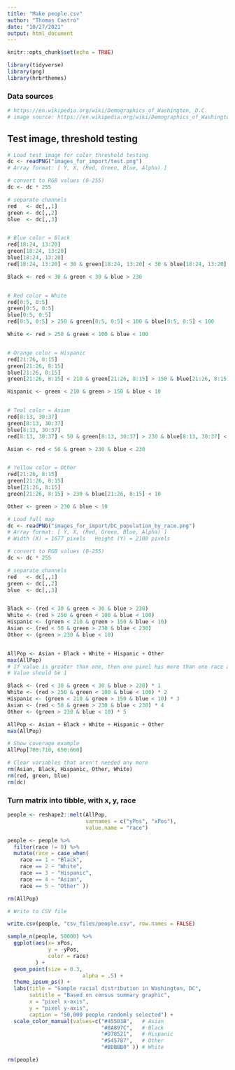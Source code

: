 ```yaml
---
title: "Make people.csv"
author: "Thomas Castro"
date: "10/27/2021"
output: html_document
---
```


```r
knitr::opts_chunk$set(echo = TRUE)

library(tidyverse)
library(png)
library(hrbrthemes)

```


### Data sources

```r

# https://en.wikipedia.org/wiki/Demographics_of_Washington,_D.C.
# image source: https://en.wikipedia.org/wiki/Demographics_of_Washington,_D.C.#/media/File:Race_and_ethnicity_in_Washington,_D.C._2010.png


```

## Test image, threshold testing

```r

# Load test image for color threshold testing
dc <- readPNG("images_for_import/test.png")
# Array format: [ Y, X, (Red, Green, Blue, Alpha) ]

# convert to RGB values (0-255)
dc <- dc * 255

# separate channels
red   <- dc[,,1]
green <- dc[,,2]
blue  <- dc[,,3]


# Blue color = Black
red[18:24, 13:20]
green[18:24, 13:20]
blue[18:24, 13:20]
red[18:24, 13:20] < 30 & green[18:24, 13:20] < 30 & blue[18:24, 13:20] > 230

Black <- red < 30 & green < 30 & blue > 230


# Red color = White
red[0:5, 0:5]
green[0:5, 0:5]
blue[0:5, 0:5]
red[0:5, 0:5] > 250 & green[0:5, 0:5] < 100 & blue[0:5, 0:5] < 100

White <- red > 250 & green < 100 & blue < 100


# Orange color = Hispanic
red[21:26, 8:15]
green[21:26, 8:15]
blue[21:26, 8:15]
green[21:26, 8:15] < 210 & green[21:26, 8:15] > 150 & blue[21:26, 8:15] < 10

Hispanic <- green < 210 & green > 150 & blue < 10


# Teal color = Asian
red[8:13, 30:37]
green[8:13, 30:37]
blue[8:13, 30:37]
red[8:13, 30:37] < 50 & green[8:13, 30:37] > 230 & blue[8:13, 30:37] < 230

Asian <- red < 50 & green > 230 & blue < 230


# Yellow color = Other
red[21:26, 8:15]
green[21:26, 8:15]
blue[21:26, 8:15]
green[21:26, 8:15] > 230 & blue[21:26, 8:15] < 10

Other <- green > 230 & blue < 10


```

```r

# Load full map
dc <- readPNG("images_for_import/DC_population_by_race.png")
# Array format: [ Y, X, (Red, Green, Blue, Alpha) ]
# Width (X) = 1677 pixels   Height (Y) = 2100 pixels

# convert to RGB values (0-255)
dc <- dc * 255

# separate channels
red   <- dc[,,1]
green <- dc[,,2]
blue  <- dc[,,3]


Black <- (red < 30 & green < 30 & blue > 230)
White <- (red > 250 & green < 100 & blue < 100) 
Hispanic <- (green < 210 & green > 150 & blue < 10) 
Asian <- (red < 50 & green > 230 & blue < 230)
Other <- (green > 230 & blue < 10)


AllPop <- Asian + Black + White + Hispanic + Other
max(AllPop)
# If value is greater than one, then one pixel has more than one race associated.
# Value should be 1

Black <- (red < 30 & green < 30 & blue > 230) * 1
White <- (red > 250 & green < 100 & blue < 100) * 2
Hispanic <- (green < 210 & green > 150 & blue < 10) * 3
Asian <- (red < 50 & green > 230 & blue < 230) * 4
Other <- (green > 230 & blue < 10) * 5

AllPop <- Asian + Black + White + Hispanic + Other
max(AllPop)

# Show coverage example
AllPop[700:710, 650:660]


```


```r

# Clear variables that aren't needed any more
rm(Asian, Black, Hispanic, Other, White)
rm(red, green, blue)
rm(dc)

```


### Turn matrix into tibble, with x, y, race

```r

people <- reshape2::melt(AllPop, 
                         varnames = c("yPos", "xPos"), 
                         value.name = "race")

people <- people %>% 
  filter(race != 0) %>% 
  mutate(race = case_when(
    race == 1 ~ "Black",
    race == 2 ~ "White",
    race == 3 ~ "Hispanic",
    race == 4 ~ "Asian",
    race == 5 ~ "Other" ))

rm(AllPop)

```

```r

# Write to CSV file

write.csv(people, "csv_files/people.csv", row.names = FALSE)

```

```r

sample_n(people, 50000) %>% 
  ggplot(aes(x= xPos, 
             y = -yPos, 
             color = race)
         ) + 
  geom_point(size = 0.3,
                        alpha = .5) +
  theme_ipsum_ps() +
  labs(title = "Sample racial distribution in Washington, DC",
       subtitle = "Based on census summary graphic",
       x = "pixel x-axis",
       y = "pixel y-axis",
       caption = "50,000 people randomly selected") +
  scale_color_manual(values=c("#45503B",   # Asian
                              "#8A897C",   # Black
                              "#D78521",   # Hispanic
                              "#545787",   # Other
                              "#BDBBB0" )) # White

```

```r

rm(people)

```

